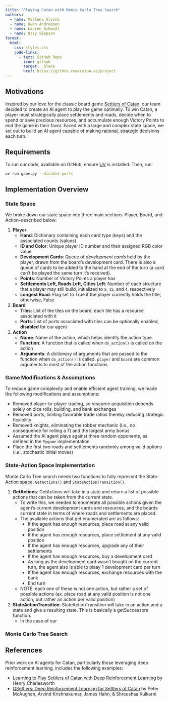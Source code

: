 ```yaml
---
title: "Playing Catan with Monte Carlo Tree Search"
authors:
  - name: Marlena Alvino
  - name: Owen Andreasen
  - name: Lauren Schmidt
  - name: Ozzy Simpson
format:
  html:
    css: styles.css
    code-links: 
      - text: GitHub Repo
        icon: github
        target: _blank
        href: https://github.com/catan-ai/project
---
```


## Motivations 
Inspired by our love for the classic board game [Settlers of Catan](https://www.catan.com/), our team decided to create an AI agent to play the game optimally. To win Catan, a player must strategically place settlements and roads, decide when to spend or save precious resources, and accumulate enough Victory Points to end the game in their favor. Faced with a large and complex state space, we set out to build an AI agent capable of making rational, strategic decisions each turn.

## Requirements
To run our code, available on GitHub, ensure [UV](https://docs.astral.sh/uv/) is installed. Then, run:

```bash
uv run game.py --disable-ports
```

## Implementation Overview 
### State Space 
We broke down our state space into three main sections–Player, Board, and Action–described below: 

1. **Player**
    * **Hand**: Dictionary containing each card type (keys) and the associated counts (values)
    * **ID and Color**: Unique player ID number and their assigned RGB color value 
    * **Development Cards**: Queue of *development cards* held by the player, drawn from the board's development card. There is also a queue of cards to be added to the hand at the end of the turn (a card can't be played the same turn it's received).
    * **Points**: Number of Victory Points a player has 
    * **Settlements Left, Roads Left, Cities Left**: Number of each structure that a player may still build, initialized to `5`, `15`, and `4`, respectively
    * **Longest Road**: Flag set to True if the player currently holds the title; otherwise, False

2. **Board**
    * **Tiles**: List of the tiles on the board, each tile has a resource associated with it 
    * **Ports**: List of ports associated with tiles can be optionally enabled, **disabled** for our agent 

3. **Action**
    * **Name**: Name of the action, which helps identify the action type
    * **Function**: A function that is called when `do_action()` is called on the action
    * **Arguments**: A dictionary of arguments that are passed to the function when `do_action()` is called. `player` and `board` are common arguments to most of the action functions

### Game Modifications & Assumptions 
To reduce game complexity and enable efficient agent training, we made the following modifications and assumptions:

* Removed player-to-player trading, so resource acquisition depends solely on dice rolls, building, and bank exchanges
* Removed ports, limiting favorable trade ratios thereby reducing strategic flexibility
* Removed knights, eliminating the robber mechanic (i.e., no consequence for rolling a 7) and the largest army bonus
* Assumed the AI agent plays against three random opponents, as defined in the `Pygame` implementation
* Place the first two roads and settlements randomly among valid options (i.e., stochastic initial moves)

### State-Action Space Implementation
Monte Carlo Tree search needs two functions to fully represent the State-Action space: `GetActions()` and `StateActionTransition()`.

1. **GetActions**: GetActions will take in a state and return a list of possible actions that can be taken from the current state.
    * To write this, we needed to enumerate all possible actions given the agent's current development cards and resources, and the boards current state in terms of where roads and settlements are placed. 
    * The available actions that get enumerated are as follows:
        * If the agent has enough resources, place road at any valid position
        * If the agent has enough resources, place settlement at any valid position
        * If the agent has enough resources, upgrade any of their settlements
        * If the agent has enough resources, buy a development card
        * As long as the development card wasn't bought on the current turn, the agent also is able to plaay 1 development card per turn
        * If the agent has enough resources, exchange resources with the bank
        * End turn

    * NOTE: each one of these is not one action, but rather a set of possible actions (ex. place road at any valid position is not one action, but rather an action per valid position)

2. **StateActionTransition**: StateActionTransition will take in an action and a state and give a resulting state. This is basically a getSuccessors function. 
    * In the case of our 

### Monte Carlo Tree Search


## References   
Prior work on AI agents for Catan, particularly those leveraging deep reinforcement learning, includes the following examples:

* [Learning to Play Settlers of Catan with Deep Reinforcement Learning](https://settlers-rl.github.io/) by Henry Charlesworth
* [QSettlers: Deep Reinforcement Learning for Settlers of Catan](https://akrishna77.github.io/QSettlers/) by Peter McAughan, Arvind Krishnakumar, James Hahn, & Shreeshaa Kulkarni

